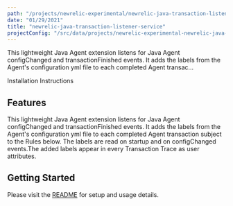 ```yaml
---
path: "/projects/newrelic-experimental/newrelic-java-transaction-listener-service"
date: "01/29/2021"
title: "newrelic-java-transaction-listener-service"
projectConfig: "/src/data/projects/newrelic-experimental-newrelic-java-transaction-listener-service.json"
---
```


<!-- Imports must occur at the top of the file -->

This lightweight Java Agent extension listens for Java Agent configChanged and transactionFinished events. It adds the labels from the Agent's configuration yml file to each completed Agent transac…

<Link to="https://github.com/newrelic-experimental/newrelic-java-transaction-listener-service">Installation Instructions</Link>

## Features

This lightweight Java Agent extension listens for Java Agent configChanged and transactionFinished events. It adds the labels from the Agent's configuration yml file to each completed Agent transaction subject to the Rules below. The labels are read on startup and on configChanged events.The added labels appear in every Transaction Trace as user attributes.

## Getting Started

Please visit the [README](https://github.com/newrelic-experimental/newrelic-java-transaction-listener-service#readme) for setup and usage details.
